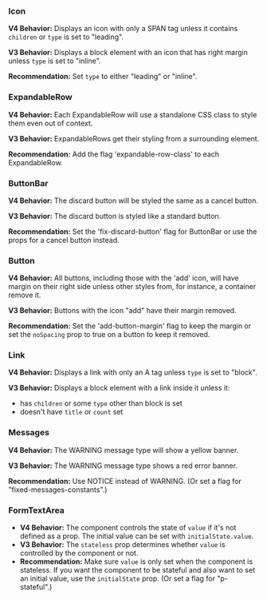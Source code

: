 ### Icon

**V4 Behavior:** Displays an icon with only a SPAN tag unless it contains `children` or `type` is set to "leading".

**V3 Behavior:** Displays a block element with an icon that has right margin unless `type` is set to "inline".

**Recommendation:** Set `type` to either "leading" or "inline".

### ExpandableRow

**V4 Behavior:** Each ExpandableRow will use a standalone CSS class to style them even out of context.

**V3 Behavior:** ExpandableRows get their styling from a surrounding element.

**Recommendation:** Add the flag 'expandable-row-class' to each ExpandableRow.

### ButtonBar

**V4 Behavior:** The discard button will be styled the same as a cancel button.

**V3 Behavior:** The discard button is styled like a standard button.

**Recommendation:** Set the 'fix-discard-button' flag for ButtonBar or use the props for a cancel button instead.

### Button

**V4 Behavior:** All buttons, including those with the 'add' icon, will have margin on their right side unless other styles from, for instance, a container remove it.

**V3 Behavior:** Buttons with the icon "add" have their margin removed.

**Recommendation:** Set the 'add-button-margin' flag to keep the margin or set the `noSpacing` prop to true on a button to keep it removed.

### Link

**V4 Behavior:** Displays a link with only an A tag unless `type` is set to "block".

**V3 Behavior:** Displays a block element with a link inside it unless it:
* has `children` or some `type` other than block is set
* doesn't have `title` or `count` set

### Messages

**V4 Behavior:** The WARNING message type will show a yellow banner.

**V3 Behavior:** The WARNING message type shows a red error banner.

**Recommendation:** Use NOTICE instead of WARNING. (Or set a flag for "fixed-messages-constants".)

### FormTextArea
* **V4 Behavior:** The component controls the state of `value` if it's not defined as a prop. The initial value can be set with `initialState.value`.
* **V3 Behavior:** The `stateless` prop determines whether `value` is controlled by the component or not.
* **Recommendation:** Make sure `value` is only set when the component is stateless. If you want the component to be stateful and also want to set an initial value, use the `initialState` prop. (Or set a flag for "p-stateful".)